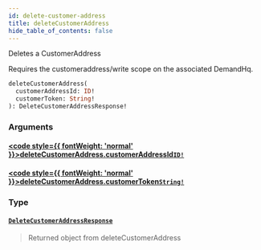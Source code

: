 ```yaml
---
id: delete-customer-address
title: deleteCustomerAddress
hide_table_of_contents: false
---
```








Deletes a CustomerAddress

Requires the customeraddress/write scope on the associated DemandHq.

```graphql
deleteCustomerAddress(
  customerAddressId: ID!
  customerToken: String!
): DeleteCustomerAddressResponse!
```


### Arguments

#### [<code style={{ fontWeight: 'normal' }}>deleteCustomerAddress.<b>customerAddressId</b></code>](#)<Bullet />[`ID!`](/demand/api/graphql-storefront/reference/scalars/id) <Badge class="secondary" text="non-null"/> <Badge class="secondary" text="scalar"/>
> 
> 

#### [<code style={{ fontWeight: 'normal' }}>deleteCustomerAddress.<b>customerToken</b></code>](#)<Bullet />[`String!`](/demand/api/graphql-storefront/reference/scalars/string) <Badge class="secondary" text="non-null"/> <Badge class="secondary" text="scalar"/>
> 
> 

### Type

#### [`DeleteCustomerAddressResponse`](/demand/api/graphql-storefront/reference/objects/delete-customer-address-response) <Badge class="secondary" text="object"/>
> Returned object from deleteCustomerAddress
> 





